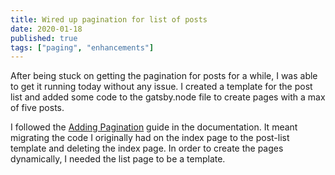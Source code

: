 ```yaml
---
title: Wired up pagination for list of posts
date: 2020-01-18
published: true
tags: ["paging", "enhancements"]
---
```


After being stuck on getting the pagination for posts for a while, I was able to get it running today without any issue. I created a template for the post list and added some code to the gatsby.node file to create pages with a max of five posts. 

I followed the [Adding Pagination](https://www.gatsbyjs.org/docs/adding-pagination/) guide in the documentation. It meant migrating the code I originally had on the index page to the post-list template and deleting the index page. In order to create the pages dynamically, I needed the list page to be a template.